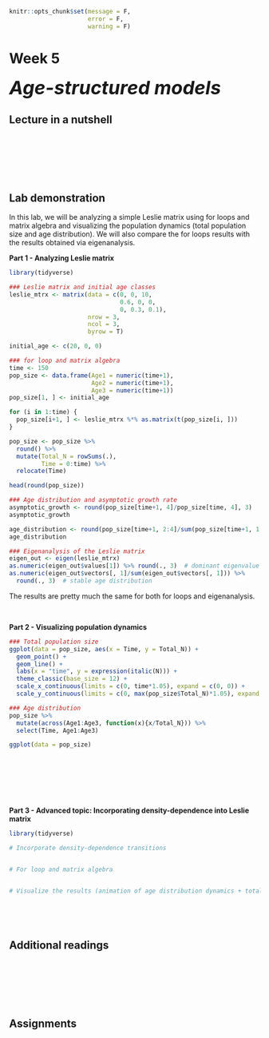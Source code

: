 ```r
knitr::opts_chunk$set(message = F, 
                      error = F, 
                      warning = F)

```

# Week 5 {-} 
<div style = "font-size: 28pt"> **_Age-structured models_**</div>

## Lecture in a nutshell {-}

<br>
<br>
<br>
<br>
<br>

## Lab demonstration {-}

In this lab, we will be analyzing a simple Leslie matrix using for loops and matrix algebra and visualizing the population dynamics (total population size and age distribution). We will also compare the for loops results with the results obtained via eigenanalysis.

**Part 1 - Analyzing Leslie matrix**

```r
library(tidyverse)

### Leslie matrix and initial age classes
leslie_mtrx <- matrix(data = c(0, 0, 10,
                               0.6, 0, 0,
                               0, 0.3, 0.1),
                      nrow = 3, 
                      ncol = 3,
                      byrow = T)

initial_age <- c(20, 0, 0)

### for loop and matrix algebra
time <- 150
pop_size <- data.frame(Age1 = numeric(time+1),
                       Age2 = numeric(time+1),
                       Age3 = numeric(time+1))
pop_size[1, ] <- initial_age

for (i in 1:time) {
  pop_size[i+1, ] <- leslie_mtrx %*% as.matrix(t(pop_size[i, ]))
}

pop_size <- pop_size %>% 
  round() %>%
  mutate(Total_N = rowSums(.), 
         Time = 0:time) %>%
  relocate(Time)

head(round(pop_size)) 

### Age distribution and asymptotic growth rate
asymptotic_growth <- round(pop_size[time+1, 4]/pop_size[time, 4], 3)
asymptotic_growth

age_distribution <- round(pop_size[time+1, 2:4]/sum(pop_size[time+1, 1:3]), 3)
age_distribution

### Eigenanalysis of the Leslie matrix
eigen_out <- eigen(leslie_mtrx)
as.numeric(eigen_out$values[1]) %>% round(., 3)  # dominant eigenvalue
as.numeric(eigen_out$vectors[, 1]/sum(eigen_out$vectors[, 1])) %>% 
  round(., 3)  # stable age distribution

```

The results are pretty much the same for both for loops and eigenanalysis.

<br>

**Part 2 - Visualizing population dynamics**

```r
### Total population size
ggplot(data = pop_size, aes(x = Time, y = Total_N)) + 
  geom_point() + 
  geom_line() + 
  labs(x = "time", y = expression(italic(N))) +
  theme_classic(base_size = 12) +
  scale_x_continuous(limits = c(0, time*1.05), expand = c(0, 0)) +
  scale_y_continuous(limits = c(0, max(pop_size$Total_N)*1.05), expand = c(0, 0))

### Age distribution
pop_size %>% 
  mutate(across(Age1:Age3, function(x){x/Total_N})) %>%
  select(Time, Age1:Age3)

ggplot(data = pop_size)







```
<br>

**Part 3 - Advanced topic: Incorporating density-dependence into Leslie matrix **

```r
library(tidyverse)

# Incorporate density-dependence transitions


# For loop and matrix algebra


# Visualize the results (animation of age distribution dynamics + total pop size)




```


<br>

## Additional readings {-}

<br>
<br>
<br>
<br>
<br>

## Assignments {-}

<br>
<br>
<br>
<br>
<br>


